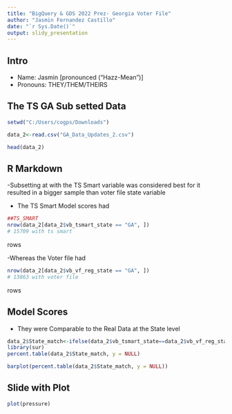 ---
title: "BigQuery & GDS 2022 Prez- Georgia Voter File"
author: "Jasmin Fernandez Castillo"
date: "`r Sys.Date()`"
output: slidy_presentation
---

## Intro
- Name: Jasmin [pronounced ("Hazz-Mean")]
- Pronouns: THEY/THEM/THEIRS

## The TS GA Sub setted Data

```{r tabsets, echo=FALSE}
setwd("C:/Users/cogps/Downloads")

data_2<-read.csv("GA_Data_Updates_2.csv")

head(data_2)

```

## R Markdown

-Subsetting at with the TS Smart variable was considered best for it resulted in a bigger sample than voter file state variable

- The TS Smart Model scores had 
```{r , echo=FALSE}
##TS_SMART
nrow(data_2[data_2$vb_tsmart_state == "GA", ])
# 15709 with ts smart
```
rows

-Whereas the Voter file had
```{r , echo=FALSE}
nrow(data_2[data_2$vb_vf_reg_state == "GA", ])
# 13863 with voter file 

```
rows

## Model Scores 
- They were Comparable to the Real Data at the State level
```{r , echo=FALSE}
data_2$State_match<-ifelse(data_2$vb_tsmart_state==data_2$vb_vf_reg_state,"Match","No_Match")
library(sur)
percent.table(data_2$State_match, y = NULL)

barplot(percent.table(data_2$State_match, y = NULL))

```


## Slide with Plot

```{r pressure}
plot(pressure)
```

